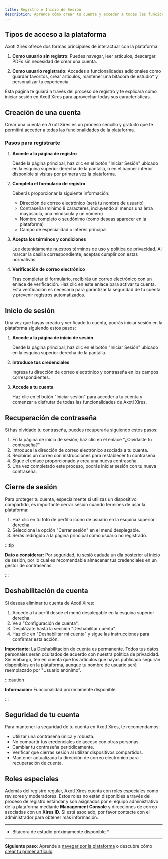 ```yaml
---
title: Registro e Inicio de Sesión
description: Aprende cómo crear tu cuenta y acceder a todas las funcionalidades de Axotl Xires
---
```


## Tipos de acceso a la plataforma

Axotl Xires ofrece dos formas principales de interactuar con la plataforma:

1. **Como usuario sin registro**: Puedes navegar, leer artículos, descargar PDFs sin necesidad de crear una cuenta.

2. **Como usuario registrado**: Accedes a funcionalidades adicionales como guardar favoritos, crear artículos, mantener una bitácora de estudio* y personalizar tu experiencia.

Esta página te guiará a través del proceso de registro y te explicará cómo iniciar sesión en Axotl Xires para aprovechar todas sus características.

## Creación de una cuenta

Crear una cuenta en Axotl Xires es un proceso sencillo y gratuito que te permitirá acceder a todas las funcionalidades de la plataforma.

### Pasos para registrarte

1. **Accede a la página de registro**
   
   Desde la página principal, haz clic en el botón "Iniciar Sesión" ubicado en la esquina superior derecha de la pantalla, o en el banner inferior disponible si visitas por primera vez la plataforma.

2. **Completa el formulario de registro**
   
   Deberás proporcionar la siguiente información:
   - Dirección de correo electrónico (será tu nombre de usuario)
   - Contraseña (mínimo 8 caracteres, incluyendo al menos una letra mayúscula, una minúscula y un número)
   - Nombre completo o seudónimo (como deseas aparecer en la plataforma)
   - Campo de especialidad o interés principal

3. **Acepta los términos y condiciones**
   
   Lee detenidamente nuestros términos de uso y política de privacidad. Al marcar la casilla correspondiente, aceptas cumplir con estas normativas.

4. **Verificación de correo electrónico**
   
   Tras completar el formulario, recibirás un correo electrónico con un enlace de verificación. Haz clic en este enlace para activar tu cuenta. Esta verificación es necesaria para garantizar la seguridad de tu cuenta y prevenir registros automatizados.
   

## Inicio de sesión

Una vez que hayas creado y verificado tu cuenta, podrás iniciar sesión en la plataforma siguiendo estos pasos:

1. **Accede a la página de inicio de sesión**
   
   Desde la página principal, haz clic en el botón "Iniciar Sesión" ubicado en la esquina superior derecha de la pantalla.

2. **Introduce tus credenciales**
   
   Ingresa tu dirección de correo electrónico y contraseña en los campos correspondientes.

3. **Accede a tu cuenta**
   
   Haz clic en el botón "Iniciar sesión" para acceder a tu cuenta y comenzar a disfrutar de todas las funcionalidades de Axotl Xires.

## Recuperación de contraseña

Si has olvidado tu contraseña, puedes recuperarla siguiendo estos pasos:

1. En la página de inicio de sesión, haz clic en el enlace "¿Olvidaste tu contraseña?"
2. Introduce la dirección de correo electrónico asociada a tu cuenta.
3. Recibirás un correo con instrucciones para restablecer tu contraseña.
4. Sigue el enlace proporcionado y crea una nueva contraseña.
5. Una vez completado este proceso, podrás iniciar sesión con tu nueva contraseña.

## Cierre de sesión

Para proteger tu cuenta, especialmente si utilizas un dispositivo compartido, es importante cerrar sesión cuando termines de usar la plataforma:

1. Haz clic en tu foto de perfil o icono de usuario en la esquina superior derecha.
2. Selecciona la opción "Cerrar sesión" en el menú desplegable.
3. Serás redirigido a la página principal como usuario no registrado.

:::tip
  <p>
    <strong>Dato a considerar:</strong> Por seguridad, tu sesió caduda un día posterior al inicio de sesión, por lo cual es recomendable almacenar tus credenciales en un gestor de contraseñas.
  </p>
:::

## Deshabilitación de cuenta

Si deseas eliminar tu cuenta de Axotl Xires:

1. Accede a tu perfil desde el menú desplegable en la esquina superior derecha.
2. Ve a "Configuración de cuenta".
3. Desplázate hasta la sección "Deshabilitar cuenta".
4. Haz clic en "Deshabilitar mi cuenta" y sigue las instrucciones para confirmar esta acción.

**Importante**: La Deshabilitación de cuenta es permanente. Todos tus datos personales serán ocultados de acuerdo con nuestra política de privacidad. Sin embargo, ten en cuenta que los artículos que hayas publicado seguirán disponibles en la plataforma, aunque tu nombre de usuario será reemplazado por "Usuario anónimo".

:::caution
  <p>
    <strong>Información:</strong> Funcionalidad próximamente disponible.
  </p>
:::

## Seguridad de tu cuenta

Para mantener la seguridad de tu cuenta en Axotl Xires, te recomendamos:

- Utilizar una contraseña única y robusta.
- No compartir tus credenciales de acceso con otras personas.
- Cambiar tu contraseña periódicamente.
- Verificar que cierras sesión al utilizar dispositivos compartidos.
- Mantener actualizada tu dirección de correo electrónico para recuperación de cuenta.

## Roles especiales

Además del registro regular, Axotl Xires cuenta con roles especiales como revisores y moderadores. Estos roles no están disponibles a través del proceso de registro estándar y son asignados por el equipo administrativo de la plataforma mediante **Management Console** y direcciones de correo asociadas con un **Xires ID**. Si está asociado, por favor contacte con el administrador para obtener más información.


---
* Bitácora de estudio próximamente disponible.*
---

**Siguiente paso**: Aprende a [navegar por la plataforma](/navegacion-plataforma/) o descubre cómo [crear tu primer artículo](/crear-articulos/). 